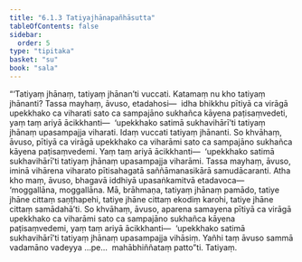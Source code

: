 ```yaml
---
title: "6.1.3 Tatiyajhānapañhāsutta"
tableOfContents: false
sidebar:
  order: 5
type: "tipitaka"
basket: "su"
book: "sala"
---
```



<DynamicBreadcrumb />

<Division number="334" book="sala">

<Paragraph number="1380" book="sala">
“‘Tatiyaṃ jhānaṃ, tatiyaṃ jhānan’ti vuccati. Katamaṃ nu kho tatiyaṃ jhānanti? Tassa mayhaṃ, āvuso, etadahosi—  idha bhikkhu pītiyā ca virāgā upekkhako ca viharati sato ca sampajāno sukhañca kāyena paṭisaṃvedeti, yaṃ taṃ ariyā ācikkhanti—  ‘upekkhako satimā sukhavihārī’ti tatiyaṃ jhānaṃ upasampajja viharati. Idaṃ vuccati tatiyaṃ jhānanti. So khvāhaṃ, āvuso, pītiyā ca virāgā upekkhako ca viharāmi sato ca sampajāno sukhañca kāyena paṭisaṃvedemi. Yaṃ taṃ ariyā ācikkhanti—  ‘upekkhako satimā sukhavihārī’ti tatiyaṃ jhānaṃ upasampajja viharāmi. Tassa mayhaṃ, āvuso, iminā vihārena viharato pītisahagatā saññāmanasikārā samudācaranti.
</Paragraph>

<Paragraph number="1381" book="sala">
Atha kho maṃ, āvuso, bhagavā iddhiyā upasaṅkamitvā etadavoca—  ‘moggallāna, moggallāna. Mā, brāhmaṇa, tatiyaṃ jhānaṃ pamādo, tatiye jhāne cittaṃ saṇṭhapehi, tatiye jhāne cittaṃ ekodiṃ karohi, tatiye jhāne cittaṃ samādahā’ti. So khvāhaṃ, āvuso, aparena samayena pītiyā ca virāgā upekkhako ca viharāmi sato ca sampajāno sukhañca kāyena paṭisaṃvedemi, yaṃ taṃ ariyā ācikkhanti—  ‘upekkhako satimā sukhavihārī’ti tatiyaṃ jhānaṃ upasampajja vihāsiṃ. Yañhi taṃ āvuso sammā vadamāno vadeyya …pe…  mahābhiññataṃ patto”ti.

</Paragraph>
</Division>

<Paragraph number="1382" type="center" book="sala">
Tatiyaṃ.
</Paragraph>